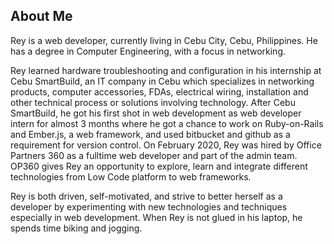 ## About Me

Rey is a web developer, currently living in Cebu City, Cebu, Philippines. He has a degree in Computer Engineering, with a focus in networking.

Rey learned hardware troubleshooting and configuration in his internship at Cebu SmartBuild, an IT company in Cebu which specializes in networking products,
computer accessories, FDAs, electrical wiring, installation and other technical process or solutions involving technology. After Cebu SmartBuild, he got his first shot
in web development as web developer intern for almost 3 months where he got a chance to work on Ruby-on-Rails and Ember.js, a web framework, and used bitbucket and github as a 
requirement for version control. On February 2020, Rey was hired by Office Partners 360 as a fulltime web developer and part of the admin team.
OP360 gives Rey an opportunity to explore, learn and integrate different technologies from Low Code platform to web frameworks. 

Rey is both driven, self-motivated, and strive to better herself as a developer by experimenting with new technologies and techniques 
especially in web development. When Rey is not glued in his laptop, he spends time biking and jogging.







